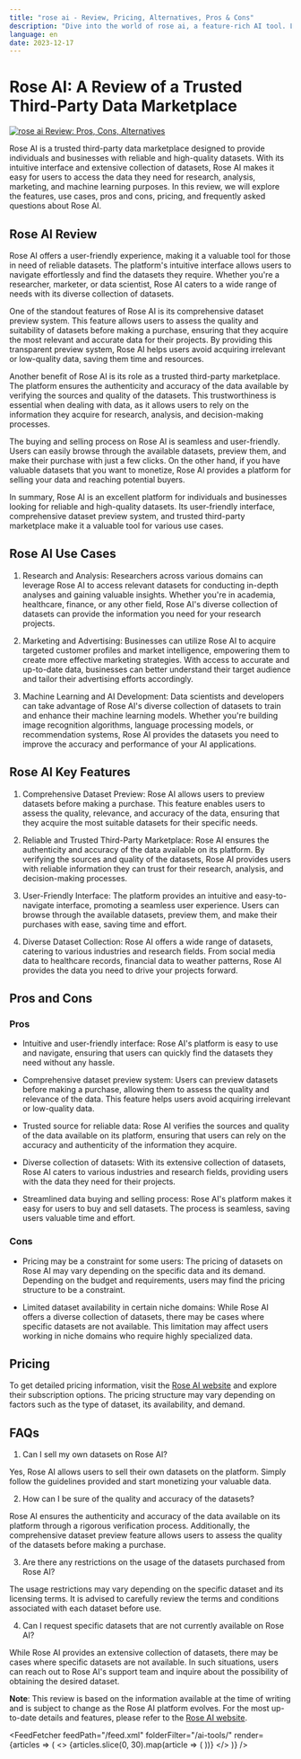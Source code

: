 ```yaml
---
title: "rose ai - Review, Pricing, Alternatives, Pros & Cons"
description: "Dive into the world of rose ai, a feature-rich AI tool. Learn about its features, pricing, and how it's making an impact. Don't miss out!"
language: en
date: 2023-12-17
---
```

        
# Rose AI: A Review of a Trusted Third-Party Data Marketplace


<BlogHeader />


[![rose ai Review: Pros, Cons, Alternatives](/ai-tools/rose-ai.png)](https://rose.ai/)



Rose AI is a trusted third-party data marketplace designed to provide individuals and businesses with reliable and high-quality datasets. With its intuitive interface and extensive collection of datasets, Rose AI makes it easy for users to access the data they need for research, analysis, marketing, and machine learning purposes. In this review, we will explore the features, use cases, pros and cons, pricing, and frequently asked questions about Rose AI.

## Rose AI Review

Rose AI offers a user-friendly experience, making it a valuable tool for those in need of reliable datasets. The platform's intuitive interface allows users to navigate effortlessly and find the datasets they require. Whether you're a researcher, marketer, or data scientist, Rose AI caters to a wide range of needs with its diverse collection of datasets.

One of the standout features of Rose AI is its comprehensive dataset preview system. This feature allows users to assess the quality and suitability of datasets before making a purchase, ensuring that they acquire the most relevant and accurate data for their projects. By providing this transparent preview system, Rose AI helps users avoid acquiring irrelevant or low-quality data, saving them time and resources.

Another benefit of Rose AI is its role as a trusted third-party marketplace. The platform ensures the authenticity and accuracy of the data available by verifying the sources and quality of the datasets. This trustworthiness is essential when dealing with data, as it allows users to rely on the information they acquire for research, analysis, and decision-making processes.

The buying and selling process on Rose AI is seamless and user-friendly. Users can easily browse through the available datasets, preview them, and make their purchase with just a few clicks. On the other hand, if you have valuable datasets that you want to monetize, Rose AI provides a platform for selling your data and reaching potential buyers.

In summary, Rose AI is an excellent platform for individuals and businesses looking for reliable and high-quality datasets. Its user-friendly interface, comprehensive dataset preview system, and trusted third-party marketplace make it a valuable tool for various use cases.

## Rose AI Use Cases

1. Research and Analysis: Researchers across various domains can leverage Rose AI to access relevant datasets for conducting in-depth analyses and gaining valuable insights. Whether you're in academia, healthcare, finance, or any other field, Rose AI's diverse collection of datasets can provide the information you need for your research projects.

2. Marketing and Advertising: Businesses can utilize Rose AI to acquire targeted customer profiles and market intelligence, empowering them to create more effective marketing strategies. With access to accurate and up-to-date data, businesses can better understand their target audience and tailor their advertising efforts accordingly.

3. Machine Learning and AI Development: Data scientists and developers can take advantage of Rose AI's diverse collection of datasets to train and enhance their machine learning models. Whether you're building image recognition algorithms, language processing models, or recommendation systems, Rose AI provides the datasets you need to improve the accuracy and performance of your AI applications.

## Rose AI Key Features

1. Comprehensive Dataset Preview: Rose AI allows users to preview datasets before making a purchase. This feature enables users to assess the quality, relevance, and accuracy of the data, ensuring that they acquire the most suitable datasets for their specific needs.

2. Reliable and Trusted Third-Party Marketplace: Rose AI ensures the authenticity and accuracy of the data available on its platform. By verifying the sources and quality of the datasets, Rose AI provides users with reliable information they can trust for their research, analysis, and decision-making processes.

3. User-Friendly Interface: The platform provides an intuitive and easy-to-navigate interface, promoting a seamless user experience. Users can browse through the available datasets, preview them, and make their purchases with ease, saving time and effort.

4. Diverse Dataset Collection: Rose AI offers a wide range of datasets, catering to various industries and research fields. From social media data to healthcare records, financial data to weather patterns, Rose AI provides the data you need to drive your projects forward.

## Pros and Cons

### Pros

- Intuitive and user-friendly interface: Rose AI's platform is easy to use and navigate, ensuring that users can quickly find the datasets they need without any hassle.

- Comprehensive dataset preview system: Users can preview datasets before making a purchase, allowing them to assess the quality and relevance of the data. This feature helps users avoid acquiring irrelevant or low-quality data.

- Trusted source for reliable data: Rose AI verifies the sources and quality of the data available on its platform, ensuring that users can rely on the accuracy and authenticity of the information they acquire.

- Diverse collection of datasets: With its extensive collection of datasets, Rose AI caters to various industries and research fields, providing users with the data they need for their projects.

- Streamlined data buying and selling process: Rose AI's platform makes it easy for users to buy and sell datasets. The process is seamless, saving users valuable time and effort.

### Cons

- Pricing may be a constraint for some users: The pricing of datasets on Rose AI may vary depending on the specific data and its demand. Depending on the budget and requirements, users may find the pricing structure to be a constraint.

- Limited dataset availability in certain niche domains: While Rose AI offers a diverse collection of datasets, there may be cases where specific datasets are not available. This limitation may affect users working in niche domains who require highly specialized data.

## Pricing

To get detailed pricing information, visit the [Rose AI website](https://rose.ai/) and explore their subscription options. The pricing structure may vary depending on factors such as the type of dataset, its availability, and demand.

## FAQs

1. Can I sell my own datasets on Rose AI?

Yes, Rose AI allows users to sell their own datasets on the platform. Simply follow the guidelines provided and start monetizing your valuable data.

2. How can I be sure of the quality and accuracy of the datasets?

Rose AI ensures the authenticity and accuracy of the data available on its platform through a rigorous verification process. Additionally, the comprehensive dataset preview feature allows users to assess the quality of the datasets before making a purchase.

3. Are there any restrictions on the usage of the datasets purchased from Rose AI?

The usage restrictions may vary depending on the specific dataset and its licensing terms. It is advised to carefully review the terms and conditions associated with each dataset before use.

4. Can I request specific datasets that are not currently available on Rose AI?

While Rose AI provides an extensive collection of datasets, there may be cases where specific datasets are not available. In such situations, users can reach out to Rose AI's support team and inquire about the possibility of obtaining the desired dataset.

**Note**: This review is based on the information available at the time of writing and is subject to change as the Rose AI platform evolves. For the most up-to-date details and features, please refer to the [Rose AI website](https://rose.ai/).


<AdComponent />


<FeedFetcher feedPath="/feed.xml" folderFilter="/ai-tools/" render={articles => (
    <>
        <Cards>
            {articles.slice(0, 30).map(article => (
                <Card key={article.link} title={article.title} href={article.link} />
            ))}
        </Cards>
    </>
)} />

